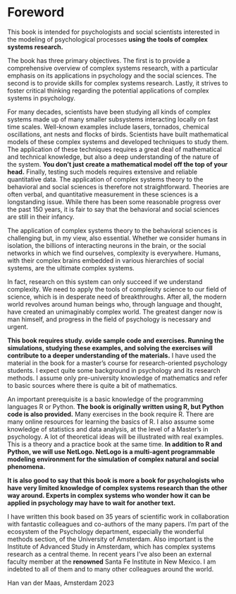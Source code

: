 # Foreword {.unnumbered}

This book is intended for psychologists and social scientists interested in the modeling of psychological processes **using the tools of complex systems research.**

The book has three primary objectives. The first is to provide a comprehensive overview of complex systems research, with a particular emphasis on its applications in psychology and the social sciences. The second is to provide skills for complex systems research. Lastly, it strives to foster critical thinking regarding the potential applications of complex systems in psychology.

For many decades, scientists have been studying all kinds of complex systems made up of many smaller subsystems interacting locally on fast time scales. Well-known examples include lasers, tornados, chemical oscillations, ant nests and flocks of birds. Scientists have built mathematical models of these complex systems and developed techniques to study them. The application of these techniques requires a great deal of mathematical and technical knowledge, but also a deep understanding of the nature of the system. **You don't just create a mathematical model off the top of your head.** Finally, testing such models requires extensive and reliable quantitative data. The application of complex systems theory to the behavioral and social sciences is therefore not straightforward. Theories are often verbal, and quantitative measurement in these sciences is a longstanding issue. While there has been some reasonable progress over the past 150 years, it is fair to say that the behavioral and social sciences are still in their infancy.

The application of complex systems theory to the behavioral sciences is challenging but, in my view, also essential. Whether we consider humans in isolation, the billions of interacting neurons in the brain, or the social networks in which we find ourselves, complexity is everywhere. Humans, with their complex brains embedded in various hierarchies of social systems, are the ultimate complex systems.

In fact, research on this system can only succeed if we understand complexity. We need to apply the tools of complexity science to our field of science, which is in desperate need of breakthroughs. After all, the modern world revolves around human beings who, through language and thought, have created an unimaginably complex world. The greatest danger now is man himself, and progress in the field of psychology is necessary and urgent.

**This book requires study. ovide sample code and exercises. Running the simulations, studying these examples, and solving the exercises will contribute to a deeper understanding of the materials.** I have used the material in the book for a master's course for research-oriented psychology students. I expect quite some background in psychology and its research methods. I assume only pre-university knowledge of mathematics and refer to basic sources where there is quite a bit of mathematics.

An important prerequisite is a basic knowledge of the programming languages R or Python. **The book is originally written using R, but Python code is also provided.** Many exercises in the book require R. There are many online resources for learning the basics of R. I also assume some knowledge of statistics and data analysis, at the level of a Master's in psychology. A lot of theoretical ideas will be illustrated with real examples. This is a theory and a practice book at the same time. **In addition to R and Python, we will use NetLogo. NetLogo is a multi-agent programmable modeling environment for the simulation of complex natural and social phenomena.**

**It is also good to say that this book is more a book for psychologists who have very limited knowledge of complex systems research than the other way around. Experts in complex systems who wonder how it can be applied in psychology may have to wait for another text.**

I have written this book based on 35 years of scientific work in collaboration with fantastic colleagues and co-authors of the many papers. I'm part of the ecosystem of the Psychology department, especially the wonderful methods section, of the University of Amsterdam. Also important is the Institute of Advanced Study in Amsterdam, which has complex systems research as a central theme. In recent years I've also been an external faculty member at the **renowned** Santa Fe Institute in New Mexico. I am indebted to all of them and to many other colleagues around the world.

Han van der Maas, Amsterdam 2023
